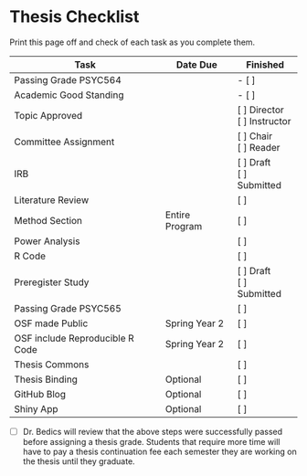 # Thesis Checklist

Print this page off and check of each task as you complete them. 


| Task           | Date Due | Finished | 
|----------------|---------------|-----------|
| Passing Grade PSYC564 | | - [ ] |
| Academic Good Standing |  | - [ ]  |
| Topic Approved | | [ ] Director<br/>[ ] Instructor |
| Committee Assignment | | [ ] Chair<br/>[ ] Reader |
| IRB |  | [ ] Draft<br/>[ ] Submitted |
| Literature Review |  | [ ]  |
| Method Section | Entire Program | [ ]  |
| Power Analysis |  | [ ]  |
| R Code |  | [ ]  |
| Preregister Study |  | [ ] Draft<br/>[ ] Submitted |
| Passing Grade PSYC565 |  | [ ]  |
| OSF made Public | Spring Year 2  | [ ]  |
| OSF include Reproducible R Code | Spring Year 2  | [ ]  |
| Thesis Commons | | [ ]  |
| Thesis Binding | Optional | [ ]  |
| GitHub Blog | Optional | [ ]  |
| Shiny App | Optional | [ ]  |

- [ ] Dr. Bedics will review that the above steps were successfully passed before assigning a thesis grade. Students that require more time will have to pay a thesis continuation fee each semester they are working on the thesis until they graduate.  
